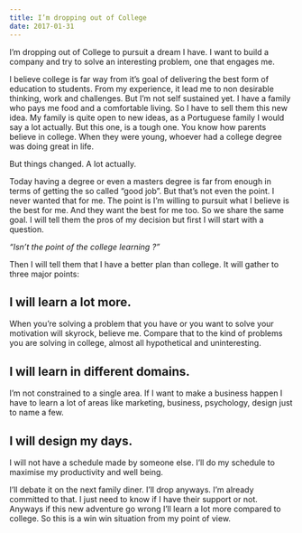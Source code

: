 ```yaml
---
title: I’m dropping out of College
date: 2017-01-31
---
```


I’m dropping out of College to pursuit a dream I have. I want to build a company and try to solve an interesting problem, one that engages me.

I believe college is far way from it’s goal of delivering the best form of education to students. From my experience, it lead me to non desirable thinking, work and challenges. But I’m not self sustained yet. I have a family who pays me food and a comfortable living. So I have to sell them this new idea. My family is quite open to new ideas, as a Portuguese family I would say a lot actually. But this one, is a tough one. You know how parents believe in college. When they were young, whoever had a college degree was doing great in life.

But things changed. A lot actually.

Today having a degree or even a masters degree is far from enough in terms of getting the so called “good job”. But that’s not even the point. I never wanted that for me. The point is I’m willing to pursuit what I believe is the best for me. And they want the best for me too. So we share the same goal. I will tell them the pros of my decision but first I will start with a question.

_“Isn’t the point of the college learning ?”_

Then I will tell them that I have a better plan than college. It will gather to three major points:

## I will learn a lot more.

When you’re solving a problem that you have or you want to solve your motivation will skyrock, believe me. Compare that to the kind of problems you are solving in college, almost all hypothetical and uninteresting.

## I will learn in different domains.

I’m not constrained to a single area. If I want to make a business happen I have to learn a lot of areas like marketing, business, psychology, design just to name a few.

## I will design my days.

I will not have a schedule made by someone else. I’ll do my schedule to maximise my productivity and well being.

I’ll debate it on the next family diner. I’ll drop anyways. I’m already committed to that. I just need to know if I have their support or not. Anyways if this new adventure go wrong I’ll learn a lot more compared to college. So this is a win win situation from my point of view.
